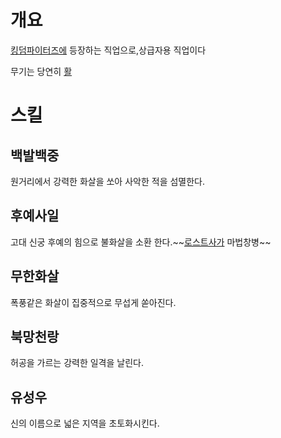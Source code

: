 = 개요 =
[[킹덤파이터즈]]에 등장하는 직업으로,상급자용 직업이다

무기는 당연히 [[활]]

= 스킬 =
==  백발백중 ==
원거리에서 강력한 화살을 쏘아 사악한 적을 섬멸한다.

== 후예사일 ==
고대 신궁 후예의 힘으로 불화살을 소환 한다.~~[[로스트사가]] 마법창병~~

== 무한화살 ==
폭풍같은 화살이 집중적으로 무섭게 쏟아진다.

== 북망천랑 ==
허공을 가르는 강력한 일격을 날린다.

== 유성우 ==
신의 이름으로 넓은 지역을 초토화시킨다. 
